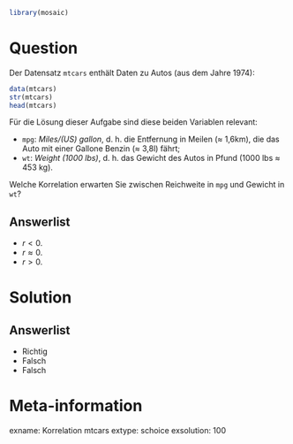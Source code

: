 ```r
library(mosaic)
```

Question
========

Der Datensatz `mtcars` enthält Daten zu Autos (aus dem Jahre 1974):

```r
data(mtcars)
str(mtcars)
head(mtcars)
```

Für die Lösung dieser Aufgabe sind diese beiden Variablen relevant:

- `mpg`: *Miles/(US) gallon*, d. h. die Entfernung in Meilen ($\approx$ 1,6km), die das Auto mit einer Gallone Benzin ($\approx$ 3,8l) fährt;
- `wt`: *Weight (1000 lbs)*, d. h. das Gewicht des Autos in Pfund (1000 lbs $\approx$ 453 kg).

Welche Korrelation erwarten Sie zwischen Reichweite in `mpg` und Gewicht in `wt`?

Answerlist
----------
* $r < 0$.
* $r \approx 0$.
* $r > 0$.



Solution
========

Answerlist
----------
* Richtig
* Falsch
* Falsch

Meta-information
================
exname: Korrelation mtcars
extype: schoice
exsolution: 100
